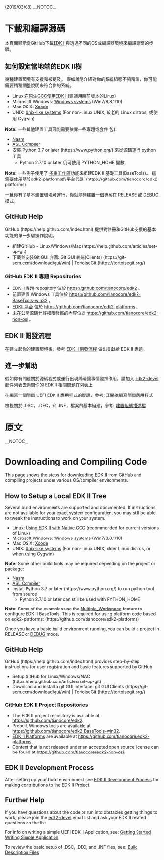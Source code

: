 (2019/03/08)
__NOTOC__
=下載和編譯源碼=

本頁面顯示從GitHub下載[[EDK II]]與透過不同的OS或編譯器環境來編譯專案的步驟。

==如何設定當地端的EDK II樹==

幾種建置環境有支援和被提及。 假如說明介紹對你的系統組態不夠精準，你可能需要稍稍調整說明來符合你的系統。

* Linux:[[Using EDK II with Native GCC|在原生GCC使用EDK II]](建議用目前版本的Linux)
* Microsoft Windows: [[Windows systems]] (Win7/8/8.1/10)
* Mac OS X: [[Xcode]]
* UNIX: [[Unix-like systems]] (For non-Linux UNIX, 較老的 Linux distros, 或使用 Cygwin)

'''Note:''' 一些其他建置工具可能需要依靠一些專題或套件(包):
* [[Nasm Setup|Nasm]]
* [[ASL Setup|ASL Compiler]]
* 安裝 Python 3.7 or later (https://www.python.org/) 來從源碼運行 python 工具 
**  Python 2.7.10 or later 仍可使用 PYTHON_HOME 變數

'''Note:''' 一些例子使用了 [[Multiple_Woprkspace|多重工作區]]功能來組建EDK II 基礎工具(BaseTools)。 這需要使用基於edk2-platforms的平台代碼: (https://github.com/tianocore/edk2-platforms)

一旦你有了基本建置環境可運行，你就能夠建置一個專案在 RELEASE 或 [[EDK II Debugging|DEBUG]] 模式。

==GitHub Help==

GitHub (https://help.github.com/index.html) 提供對註冊和GitHub支援的基本功能的單一步驟操作說明。

* 組建GitHub - Linux/Windows/Mac (https://help.github.com/articles/set-up-git)
* 下載並安裝Git GUI 介面: Git GUI 終端(Clients) (https://git-scm.com/download/gui/win) | TortoiseGit (https://tortoisegit.org/)

===GitHub EDK II 專題 Repositories===

* EDK II 專題 repository 位於 https://github.com/tianocore/edk2 。
* 前置建置 Windows 工具位於 https://github.com/tianocore/edk2-BaseTools-win32 。
* [[EDK II Platforms | EDKII 平台]] 位於 https://github.com/tianocore/edk2-platforms 。
* 未在公開源碼允許權限發佈的內容位於 https://github.com/tianocore/edk2-non-osi 。

==EDK II 開發流程==
在建立起你的建置環境後，參考 [[EDK II Development Process | EDK II 開發流程]] 做出貢獻給 EDK II 專題。

==進一步幫助==

假如你有問題關於源碼程式或運行出現障礙讓事情發揮作用，請加入 [[edk2-devel]] 郵件列表去詢問你的 EDK II 相關問題在列表上

在編寫一個簡單 UEFI EDK II 應用程式的資訊，參考: [[Getting Started Writing Simple Application | 正開始編寫簡單應用程式]]

檢視關於 .DSC，.DEC，和 .INF，檔案的基本組建，參考: [[Build Description Files | 建置組態描述檔]]

=原文=

__NOTOC__
=Downloading and Compiling Code=

This page shows the steps for downloading [[EDK II]] from GitHub and compiling projects under various OS/compiler environments.

==How to Setup a Local EDK II Tree==

Several build environments are supported and documented.  If instructions are not available for your exact system configuration, you may still be able to tweak the instructions to work on your system.

* Linux: [[Using EDK II with Native GCC]] (recommended for current versions of Linux)
* Microsoft Windows: [[Windows systems]] (Win7/8/8.1/10)
* Mac OS X: [[Xcode]]
* UNIX: [[Unix-like systems]] (For non-Linux UNIX, older Linux distros, or when using Cygwin)

'''Note:''' Some other build tools may be required depending on the project or package:
* [[Nasm Setup|Nasm]]
* [[ASL Setup|ASL Compiler]]
* Install Python 3.7 or later (https://www.python.org/)  to run python tool from source 
**  Python 2.7.10 or later can still be used with PYTHON_HOME

'''Note:''' Some of the examples use the [[Multiple_Workspace]] feature to configure EDK II BaseTools. This is required for using platform code based on edk2-platforms: (https://github.com/tianocore/edk2-platforms)

Once you have a basic build environment running, you can build a project in RELEASE or [[EDK II Debugging|DEBUG]] mode.

==GitHub Help==

GitHub (https://help.github.com/index.html) provides step-by-step instructions for user registration and basic features supported by GitHub 

* Setup GitHub for Linux/Windows/MAC (https://help.github.com/articles/set-up-git)
* Download and install a git GUI interface: git GUI Clients (https://git-scm.com/download/gui/win) | TortoiseGit (https://tortoisegit.org/)

===GitHub EDK II Project Repositories===

* The EDK II project repository is available at https://github.com/tianocore/edk2. 
* Prebuilt Windows tools are available at https://github.com/tianocore/edk2-BaseTools-win32. 
* [[EDK II Platforms]] are available at https://github.com/tianocore/edk2-platforms.
* Content that is not released under an accepted open source license can be found at https://github.com/tianocore/edk2-non-osi.

==EDK II Development Process==

After setting up your build environment see  [[EDK II Development Process]] for making contributions to the EDK II Project.

==Further Help==

If you have questions about the code or run into obstacles getting things to work, please join the [[edk2-devel]] email list and ask your EDK II related questions on the list.

For info on writing a simple UEFI EDK II Application, see: [[Getting Started Writing Simple Application]]

To review the basic setup of .DSC, .DEC, and .INF files, see: [[Build Description Files]]